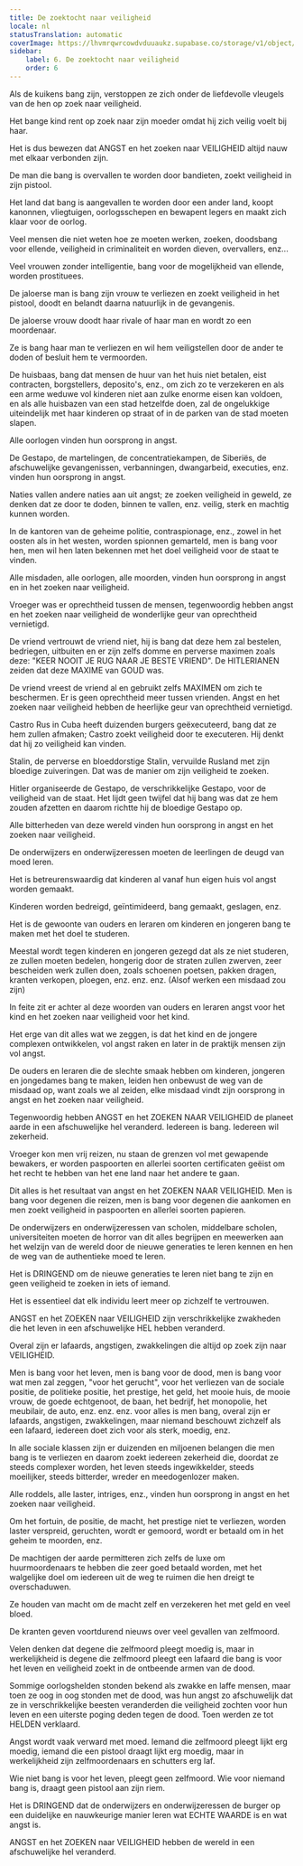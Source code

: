 ```yaml
---
title: De zoektocht naar veiligheid
locale: nl
statusTranslation: automatic
coverImage: https://lhvmrqwrcowdvduuaukz.supabase.co/storage/v1/object/public/strapi-uploads/small_cover-educacion-fundamental.webp-2d51a7828a2b1309555be27f7e2a61a0.webp
sidebar:
    label: 6. De zoektocht naar veiligheid
    order: 6
---
```

Als de kuikens bang zijn, verstoppen ze zich onder de liefdevolle vleugels van de hen op zoek naar veiligheid.

Het bange kind rent op zoek naar zijn moeder omdat hij zich veilig voelt bij haar.

Het is dus bewezen dat ANGST en het zoeken naar VEILIGHEID altijd nauw met elkaar verbonden zijn.

De man die bang is overvallen te worden door bandieten, zoekt veiligheid in zijn pistool.

Het land dat bang is aangevallen te worden door een ander land, koopt kanonnen, vliegtuigen, oorlogsschepen en bewapent legers en maakt zich klaar voor de oorlog.

Veel mensen die niet weten hoe ze moeten werken, zoeken, doodsbang voor ellende, veiligheid in criminaliteit en worden dieven, overvallers, enz...

Veel vrouwen zonder intelligentie, bang voor de mogelijkheid van ellende, worden prostituees.

De jaloerse man is bang zijn vrouw te verliezen en zoekt veiligheid in het pistool, doodt en belandt daarna natuurlijk in de gevangenis.

De jaloerse vrouw doodt haar rivale of haar man en wordt zo een moordenaar.

Ze is bang haar man te verliezen en wil hem veiligstellen door de ander te doden of besluit hem te vermoorden.

De huisbaas, bang dat mensen de huur van het huis niet betalen, eist contracten, borgstellers, deposito's, enz., om zich zo te verzekeren en als een arme weduwe vol kinderen niet aan zulke enorme eisen kan voldoen, en als alle huisbazen van een stad hetzelfde doen, zal de ongelukkige uiteindelijk met haar kinderen op straat of in de parken van de stad moeten slapen.

Alle oorlogen vinden hun oorsprong in angst.

De Gestapo, de martelingen, de concentratiekampen, de Siberiës, de afschuwelijke gevangenissen, verbanningen, dwangarbeid, executies, enz. vinden hun oorsprong in angst.

Naties vallen andere naties aan uit angst; ze zoeken veiligheid in geweld, ze denken dat ze door te doden, binnen te vallen, enz. veilig, sterk en machtig kunnen worden.

In de kantoren van de geheime politie, contraspionage, enz., zowel in het oosten als in het westen, worden spionnen gemarteld, men is bang voor hen, men wil hen laten bekennen met het doel veiligheid voor de staat te vinden.

Alle misdaden, alle oorlogen, alle moorden, vinden hun oorsprong in angst en in het zoeken naar veiligheid.

Vroeger was er oprechtheid tussen de mensen, tegenwoordig hebben angst en het zoeken naar veiligheid de wonderlijke geur van oprechtheid vernietigd.

De vriend vertrouwt de vriend niet, hij is bang dat deze hem zal bestelen, bedriegen, uitbuiten en er zijn zelfs domme en perverse maximen zoals deze: "KEER NOOIT JE RUG NAAR JE BESTE VRIEND". De HITLERIANEN zeiden dat deze MAXIME van GOUD was.

De vriend vreest de vriend al en gebruikt zelfs MAXIMEN om zich te beschermen. Er is geen oprechtheid meer tussen vrienden. Angst en het zoeken naar veiligheid hebben de heerlijke geur van oprechtheid vernietigd.

Castro Rus in Cuba heeft duizenden burgers geëxecuteerd, bang dat ze hem zullen afmaken; Castro zoekt veiligheid door te executeren. Hij denkt dat hij zo veiligheid kan vinden.

Stalin, de perverse en bloeddorstige Stalin, vervuilde Rusland met zijn bloedige zuiveringen. Dat was de manier om zijn veiligheid te zoeken.

Hitler organiseerde de Gestapo, de verschrikkelijke Gestapo, voor de veiligheid van de staat. Het lijdt geen twijfel dat hij bang was dat ze hem zouden afzetten en daarom richtte hij de bloedige Gestapo op.

Alle bitterheden van deze wereld vinden hun oorsprong in angst en het zoeken naar veiligheid.

De onderwijzers en onderwijzeressen moeten de leerlingen de deugd van moed leren.

Het is betreurenswaardig dat kinderen al vanaf hun eigen huis vol angst worden gemaakt.

Kinderen worden bedreigd, geïntimideerd, bang gemaakt, geslagen, enz.

Het is de gewoonte van ouders en leraren om kinderen en jongeren bang te maken met het doel te studeren.

Meestal wordt tegen kinderen en jongeren gezegd dat als ze niet studeren, ze zullen moeten bedelen, hongerig door de straten zullen zwerven, zeer bescheiden werk zullen doen, zoals schoenen poetsen, pakken dragen, kranten verkopen, ploegen, enz. enz. enz. (Alsof werken een misdaad zou zijn)

In feite zit er achter al deze woorden van ouders en leraren angst voor het kind en het zoeken naar veiligheid voor het kind.

Het erge van dit alles wat we zeggen, is dat het kind en de jongere complexen ontwikkelen, vol angst raken en later in de praktijk mensen zijn vol angst.

De ouders en leraren die de slechte smaak hebben om kinderen, jongeren en jongedames bang te maken, leiden hen onbewust de weg van de misdaad op, want zoals we al zeiden, elke misdaad vindt zijn oorsprong in angst en het zoeken naar veiligheid.

Tegenwoordig hebben ANGST en het ZOEKEN NAAR VEILIGHEID de planeet aarde in een afschuwelijke hel veranderd. Iedereen is bang. Iedereen wil zekerheid.

Vroeger kon men vrij reizen, nu staan de grenzen vol met gewapende bewakers, er worden paspoorten en allerlei soorten certificaten geëist om het recht te hebben van het ene land naar het andere te gaan.

Dit alles is het resultaat van angst en het ZOEKEN NAAR VEILIGHEID. Men is bang voor degenen die reizen, men is bang voor degenen die aankomen en men zoekt veiligheid in paspoorten en allerlei soorten papieren.

De onderwijzers en onderwijzeressen van scholen, middelbare scholen, universiteiten moeten de horror van dit alles begrijpen en meewerken aan het welzijn van de wereld door de nieuwe generaties te leren kennen en hen de weg van de authentieke moed te leren.

Het is DRINGEND om de nieuwe generaties te leren niet bang te zijn en geen veiligheid te zoeken in iets of iemand.

Het is essentieel dat elk individu leert meer op zichzelf te vertrouwen.

ANGST en het ZOEKEN naar VEILIGHEID zijn verschrikkelijke zwakheden die het leven in een afschuwelijke HEL hebben veranderd.

Overal zijn er lafaards, angstigen, zwakkelingen die altijd op zoek zijn naar VEILIGHEID.

Men is bang voor het leven, men is bang voor de dood, men is bang voor wat men zal zeggen, "voor het gerucht", voor het verliezen van de sociale positie, de politieke positie, het prestige, het geld, het mooie huis, de mooie vrouw, de goede echtgenoot, de baan, het bedrijf, het monopolie, het meubilair, de auto, enz. enz. enz. voor alles is men bang, overal zijn er lafaards, angstigen, zwakkelingen, maar niemand beschouwt zichzelf als een lafaard, iedereen doet zich voor als sterk, moedig, enz.

In alle sociale klassen zijn er duizenden en miljoenen belangen die men bang is te verliezen en daarom zoekt iedereen zekerheid die, doordat ze steeds complexer worden, het leven steeds ingewikkelder, steeds moeilijker, steeds bitterder, wreder en meedogenlozer maken.

Alle roddels, alle laster, intriges, enz., vinden hun oorsprong in angst en het zoeken naar veiligheid.

Om het fortuin, de positie, de macht, het prestige niet te verliezen, worden laster verspreid, geruchten, wordt er gemoord, wordt er betaald om in het geheim te moorden, enz.

De machtigen der aarde permitteren zich zelfs de luxe om huurmoordenaars te hebben die zeer goed betaald worden, met het walgelijke doel om iedereen uit de weg te ruimen die hen dreigt te overschaduwen.

Ze houden van macht om de macht zelf en verzekeren het met geld en veel bloed.

De kranten geven voortdurend nieuws over veel gevallen van zelfmoord.

Velen denken dat degene die zelfmoord pleegt moedig is, maar in werkelijkheid is degene die zelfmoord pleegt een lafaard die bang is voor het leven en veiligheid zoekt in de ontbeende armen van de dood.

Sommige oorlogshelden stonden bekend als zwakke en laffe mensen, maar toen ze oog in oog stonden met de dood, was hun angst zo afschuwelijk dat ze in verschrikkelijke beesten veranderden die veiligheid zochten voor hun leven en een uiterste poging deden tegen de dood. Toen werden ze tot HELDEN verklaard.

Angst wordt vaak verward met moed. Iemand die zelfmoord pleegt lijkt erg moedig, iemand die een pistool draagt lijkt erg moedig, maar in werkelijkheid zijn zelfmoordenaars en schutters erg laf.

Wie niet bang is voor het leven, pleegt geen zelfmoord. Wie voor niemand bang is, draagt geen pistool aan zijn riem.

Het is DRINGEND dat de onderwijzers en onderwijzeressen de burger op een duidelijke en nauwkeurige manier leren wat ECHTE WAARDE is en wat angst is.

ANGST en het ZOEKEN naar VEILIGHEID hebben de wereld in een afschuwelijke hel veranderd.

